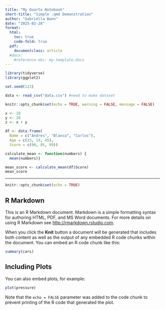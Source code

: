```yaml
---
title: "My Quarto Notebook"
short-title: "Simple .qmd Demonstration"
author: "Gabriella Bann"
date: "2025-02-28"
format:
  html:
    toc: true
    code-fold: true
  pdf:
    documentclass: article
  #docx:
    #reference-doc: my-template.docx
---
```

```r
library(tidyverse)
library(ggplot2)

set.seed(123)

data <- read_csv("data.csv") #need to make dataset

knitr::opts_chunk$set(echo = TRUE, warning = FALSE, message = FALSE)
```

```r
x <- 10
y <- 20
z <- x + y

df <- data.frame(
  Name = c("Andres", "Blanca", "Carlos"),
  Age = c(23, 19, 45),
  Score = c(90, 85, 99))

calculate_mean <- function(numbers) {
  mean(numbers)}

mean_score <- calculate_mean(df$Score)
mean_score
```

---
```r
knitr::opts_chunk$set(echo = TRUE)
```

## R Markdown

This is an R Markdown document. Markdown is a simple formatting syntax for authoring HTML, PDF, and MS Word documents. For more details on using R Markdown see <http://rmarkdown.rstudio.com>.

When you click the **Knit** button a document will be generated that includes both content as well as the output of any embedded R code chunks within the document. You can embed an R code chunk like this:

```r
summary(cars)
```

## Including Plots

You can also embed plots, for example:

```r
plot(pressure)
```

Note that the `echo = FALSE` parameter was added to the code chunk to prevent printing of the R code that generated the plot.

